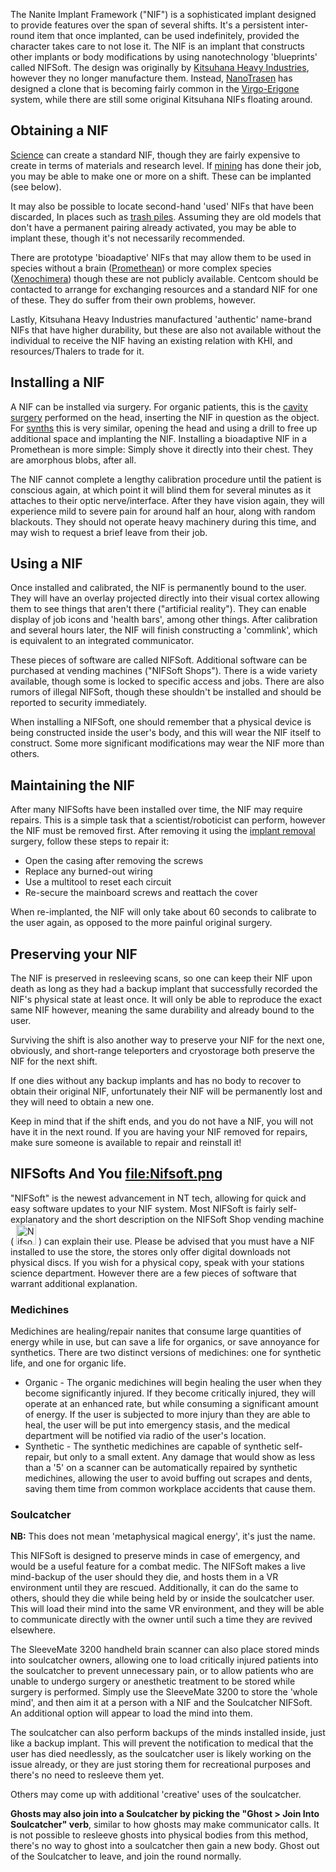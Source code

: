 The Nanite Implant Framework ("NIF") is a sophisticated implant designed to provide features over the span of several shifts. It's a persistent inter-round item that once implanted, can be used indefinitely, provided the character takes care to not lose it. The NIF is an implant that constructs other implants or body modifications by using nanotechnology 'blueprints' called NIFSoft. The design was originally by [[Kitsuhana Heavy Industries]], however they no longer manufacture them. Instead, [[NanoTrasen]] has designed a clone that is becoming fairly common in the [[Virgo-Erigone]] system, while there are still some original Kitsuhana NIFs floating around.

== Obtaining a NIF ==
[[Guide_to_Research_and_Development|Science]] can create a standard NIF, though they are fairly expensive to create in terms of materials and research level. If [[Shaft_Miner|mining]] has done their job, you may be able to make one or more on a shift. These can be implanted (see below).

It may also be possible to locate second-hand 'used' NIFs that have been discarded, In places such as [[trash piles]]. Assuming they are old models that don't have a permanent pairing already activated, you may be able to implant these, though it's not necessarily recommended.

There are prototype 'bioadaptive' NIFs that may allow them to be used in species without a brain ([[Promethean]]) or more complex species ([[Xenochimera]]) though these are not publicly available. Centcom should be contacted to arrange for exchanging resources and a standard NIF for one of these. They do suffer from their own problems, however.

Lastly, Kitsuhana Heavy Industries manufactured 'authentic' name-brand NIFs that have higher durability, but these are also not available without the individual to receive the NIF having an existing relation with KHI, and resources/Thalers to trade for it.

== Installing a NIF ==
A NIF can be installed via surgery. For organic patients, this is the [[Surgery#Cavity_Surgery|cavity surgery]] performed on the head, inserting the NIF in question as the object. For [[synthmorph|synths]] this is very similar, opening the head and using a drill to free up additional space and implanting the NIF. Installing a bioadaptive NIF in a Promethean is more simple: Simply shove it directly into their chest. They are amorphous blobs, after all.

The NIF cannot complete a lengthy calibration procedure until the patient is conscious again, at which point it will blind them for several minutes as it attaches to their optic nerve/interface. After they have vision again, they will experience mild to severe pain for around half an hour, along with random blackouts. They should not operate heavy machinery during this time, and may wish to request a brief leave from their job.

== Using a NIF ==
Once installed and calibrated, the NIF is permanently bound to the user. They will have an overlay projected directly into their visual cortex allowing them to see things that aren't there ("artificial reality"). They can enable display of job icons and 'health bars', among other things. After calibration and several hours later, the NIF will finish constructing a 'commlink', which is equivalent to an integrated communicator.

These pieces of software are called NIFSoft. Additional software can be purchased at vending machines ("NIFSoft Shops"). There is a wide variety available, though some is locked to specific access and jobs. There are also rumors of illegal NIFSoft, though these shouldn't be installed and should be reported to security immediately.

When installing a NIFSoft, one should remember that a physical device is being constructed inside the user's body, and this will wear the NIF itself to construct. Some more significant modifications may wear the NIF more than others.

== Maintaining the NIF ==
After many NIFSofts have been installed over time, the NIF may require repairs. This is a simple task that  a scientist/roboticist can perform, however the NIF must be removed first. After removing it using the [[Surgery#Implant_Removal|implant removal]] surgery, follow these steps to repair it:
* Open the casing after removing the screws
* Replace any burned-out wiring
* Use a multitool to reset each circuit
* Re-secure the mainboard screws and reattach the cover

When re-implanted, the NIF will only take about 60 seconds to calibrate to the user again, as opposed to the more painful original surgery.

== Preserving your NIF ==
The NIF is preserved in resleeving scans, so one can keep their NIF upon death as long as they had a backup implant that successfully recorded the NIF's physical state at least once. It will only be able to reproduce the exact same NIF however, meaning the same durability and already bound to the user.

Surviving the shift is also another way to preserve your NIF for the next one, obviously, and short-range teleporters and cryostorage both preserve the NIF for the next shift.

If one dies without any backup implants and has no body to recover to obtain their original NIF, unfortunately their NIF will be permanently lost and they will need to obtain a new one.

Keep in mind that if the shift ends, and you do not have a NIF, you will not have it in the next round. If you are having your NIF removed for repairs, make sure someone is available to repair and reinstall it!

== NIFSofts And You [[file:Nifsoft.png]] ==
"NIFSoft" is the newest advancement in NT tech, allowing for quick and easy software updates to your NIF system.  Most NIFSoft is fairly self-explanatory and the short description on the NIFSoft Shop vending machine ( [[File:Nifsoft Shop.png|32x32px]] ) can explain their use. Please be advised that you must have a NIF installed to use the store, the stores only offer digital downloads not physical discs. If you wish for a physical copy, speak with your stations science department. However there are a few pieces of software that warrant additional explanation.

=== Medichines ===
Medichines are healing/repair nanites that consume large quantities of energy while in use, but can save a life for organics, or save annoyance for synthetics. There are two distinct versions of medichines: one for synthetic life, and one for organic life.

* Organic - The organic medichines will begin healing the user when they become significantly injured. If they become critically injured, they will operate at an enhanced rate, but while consuming a significant amount of energy. If the user is subjected to more injury than they are able to heal, the user will be put into emergency stasis, and the medical department will be notified via radio of the user's location.
* Synthetic - The synthetic medichines are capable of synthetic self-repair, but only to a small extent. Any damage that would show as less than a '5' on a scanner can be automatically repaired by synthetic medichines, allowing the user to avoid buffing out scrapes and dents, saving them time from common workplace accidents that cause them.

=== Soulcatcher ===
'''NB:''' This does not mean 'metaphysical magical energy', it's just the name.

This NIFSoft is designed to preserve minds in case of emergency, and would be a useful feature for a combat medic. The NIFSoft makes a live mind-backup of the user should they die, and hosts them in a VR environment until they are rescued. Additionally, it can do the same to others, should they die while being held by or inside the soulcatcher user. This will load their mind into the same VR environment, and they will be able to communicate directly with the owner until such a time they are revived elsewhere.

The SleeveMate 3200 handheld brain scanner can also place stored minds into soulcatcher owners, allowing one to load critically injured patients into the soulcatcher to prevent unnecessary pain, or to allow patients who are unable to undergo surgery or anesthetic treatment to be stored while surgery is performed. Simply use the SleeveMate 3200 to store the 'whole mind', and then aim it at a person with a NIF and the Soulcatcher NIFSoft. An additional option will appear to load the mind into them.

The soulcatcher can also perform backups of the minds installed inside, just like a backup implant. This will prevent the notification to medical that the user has died needlessly, as the soulcatcher user is likely working on the issue already, or they are just storing them for recreational purposes and there's no need to resleeve them yet.

Others may come up with additional 'creative' uses of the soulcatcher.

'''Ghosts may also join into a Soulcatcher by picking the "Ghost > Join Into Soulcatcher" verb''', similar to how ghosts may make communicator calls. It is not possible to resleeve ghosts into physical bodies from this method, there's no way to ghost into a soulcatcher then gain a new body. Ghost out of the Soulcatcher to leave, and join the round normally.